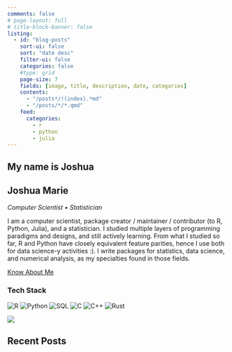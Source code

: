 ```yaml
---
comments: false
# page-layout: full
# title-block-banner: false
listing:
  - id: "blog-posts"
    sort-ui: false
    sort: "date desc"
    filter-ui: false
    categories: false
    #type: grid
    page-size: 7
    fields: [image, title, description, date, categories]
    contents: 
      - "/posts*/!(index).*md"
      - "/posts/*/*.qmd"
    feed:
      categories:
        - r
        - python
        - julia
---
```


::::::: {.hero-section}
:::::: {.hero-content-wrapper}

::::: {.hero-text-content}

# My name is Joshua {.hero-title}

## Joshua Marie {.hero-subtitle}

::: hero-role
*Computer Scientist • Statistician*
:::

::: {.hero-subtitle}
I am a computer scientist, package creator / maintainer / contributor (to R, Python, Julia), and a statistician. I studied multiple layers of programming paradigms and designs, and still actively learning. From what I studied so far, R and Python have closely equivalent feature parities, hence I use both for data science-y activities :). I write packages for statistics, data science, and numerical analysis, as my specialties found in those fields. 
:::

[Know About Me](about.html){.hero-cta}

### Tech Stack

![R](https://img.shields.io/badge/R-276DC3?style=for-the-badge&logo=r&logoColor=white)
![Python](https://img.shields.io/badge/Python-3776AB?style=for-the-badge&logo=python&logoColor=white)
![SQL](https://img.shields.io/badge/SQL-4479A1?style=for-the-badge)
![C](https://img.shields.io/badge/C-00599C?style=for-the-badge&logo=c&logoColor=white)
![C++](https://img.shields.io/badge/C++-00599C?style=for-the-badge&logo=cplusplus&logoColor=white)
![Rust](https://img.shields.io/badge/Rust-000000?style=for-the-badge&logo=rust&logoColor=white)

:::::

::::: {.hero-image-container}
![](profile.jpg)
:::::

::::::
:::::::


## Recent Posts

::: {#blog-posts}
:::

